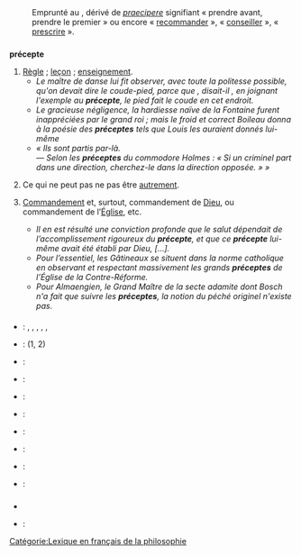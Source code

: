 == {{langue|fr}} ==
=== {{S|étymologie}} ===
:Emprunté au {{étyl|la|fr|mot=praeceptum|sens=précepte, [[leçon]], [[règle]]}}, dérivé de ''[[praecipio|praecipere]]'' signifiant « prendre avant, prendre le premier » ou encore « [[recommander]] », « [[conseiller]] », « [[prescrire]] »{{réf|1}}.

=== {{S|nom|fr}} ===
{{fr-rég|pʁe.sɛpt}}
'''précepte''' {{pron|pʁe.sɛpt|fr}} {{m}}
# [[règle|Règle]] ; [[leçon]] ; [[enseignement]].
#* ''Le maître de danse lui fit observer, avec toute la politesse possible, qu'on devait dire le coude-pied, parce que , disait-il , en joignant l'exemple au '''précepte''', le pied fait le coude en cet endroit.'' {{source|{{w|Alexandre Boniface}}, ''Manuel des amateurs de la langue française'', 1{{re}} année, 1813, Paris : chez l'auteur, chez Pillet, chez Le Normant, chez Périsse & Compère, chez Alex. Johanneau, de l'Imprimerie Pillet, 1814, p. 151}}
#* ''Le gracieuse négligence, la hardiesse naïve de la Fontaine furent inappréciées par le grand roi ; mais le froid et correct Boileau donna à la poésie des '''préceptes''' tels que Louis les auraient donnés lui-même'' {{source|{{w|Théophile Lavallée}}, Histoire des Français depuis le temps des Gaulois jusqu'en 1830'', Paris, Charpentier, 1858, 20{{e}} éd., t.3, chap.4, p.283}}
#*''« Ils sont partis par-là.<br>— Selon les '''préceptes''' du commodore Holmes : « Si un criminel part dans une direction, cherchez-le dans la direction opposée. » »'' {{source|''{{w|Les Nouvelles Aventures de Lucky Luke}}'', 2001, épisode 3}}
# {{philosophie|fr}} Ce qui ne peut pas ne pas être [[autrement]].{{refnec|lang=fr}}
# {{religion|fr}} [[commandement|Commandement]] et, surtout, commandement de [[Dieu]], ou commandement de l’[[Église]], etc.
#* ''Il en est résulté une conviction profonde que le salut dépendait de l’accomplissement rigoureux du '''précepte''', et que ce '''précepte''' lui-même avait été établi par Dieu, […].'' {{source|Anonyme, ''[[s:Le Clergé en Espagne|Le Clergé en Espagne]]'', Revue des Deux Mondes, 1829, tome 1}}
#* ''Pour l’essentiel, les Gâtineaux se situent dans la norme catholique en observant et respectant massivement les grands '''préceptes''' de l’Église de la Contre-Réforme.'' {{source|Jacques Peret, ''Les paysans de Gâtine poitevine au XVIII{{e}} siècle'', Geste éditions, 1998, p. 238}}
#* ''Pour Almaengien, le Grand Maître de la secte adamite dont Bosch n'a fait que suivre les '''préceptes''', la notion du péché originel n'existe pas.'' {{source|Jérôme Peignot, ''Les jeux de l'amour et du langage'', page 134, 2009}}

==== {{S|traductions}} ====
{{trad-début}}
* {{T|de}} : {{trad+|de|Prinzip|n}}, {{trad+|de|Grundsatz|m}}, {{trad+|de|Gebot|n}}, {{trad+|de|Regel|f}}, {{trad+|de|Weisung}}, {{trad+|de|Vorschrift}}
* {{T|en}} : {{trad+|en|precept}} (1, 2)
* {{T|ar}} : {{trad-|ar|مبدأ}}
* {{T|es}} : {{trad+|es|precepto|m}}
* {{T|eo}} : {{trad-|eo|precepto}}
* {{T|el}} : {{trad+|el|διδαχή|R=dhidhakhí}} {{f}}
* {{T|ru}} : {{trad+|ru|завет}}
{{trad-fin}}

{{trad-début|Commandement et, surtout, commandement de Dieu, ou commandement de l’Église, etc. |2}}
* {{T|de}} : {{trad+|de|Gebot|n}}
* {{T|en}} : {{trad+|en|precept}}
* {{T|zdj}} : {{trad--|zdj|amri}}
{{trad-fin}}

=== {{S|références}} ===
* {{Import:DAF8}}
* {{RÉF|1}} : {{R:TLFi}}


[[Catégorie:Lexique en français de la philosophie]]


